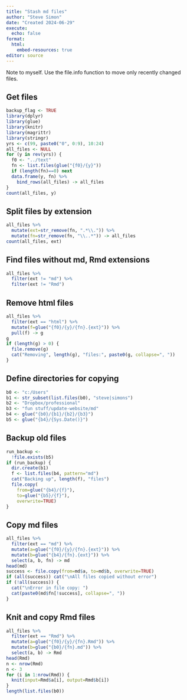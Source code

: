 ```yaml
---
title: "Stash md files"
author: "Steve Simon"
date: "Created 2024-06-29"
execute:
  echo: false
format:
  html:
    embed-resources: true
editor: source
---
```


Note to myself. Use the file.info function to move only recently changed files.

## Get files

```r
backup_flag <- TRUE
library(dplyr)
library(glue)
library(knitr)
library(magrittr)
library(stringr)
yrs <- c(99, paste0("0", 0:9), 10:24)
all_files <- NULL
for (y in rev(yrs)) {
  f0 <- "../text"
  fn <- list.files(glue("{f0}/{y}"))
  if (length(fn)==0) next
  data.frame(y, fn) %>%
    bind_rows(all_files) -> all_files
}
count(all_files, y)
```


## Split files by extension

```r
all_files %>%
  mutate(ext=str_remove(fn, ".*\\.")) %>%
  mutate(fn=str_remove(fn, "\\..*")) -> all_files
count(all_files, ext)
```

## Find files without md, Rmd extensions

```r
all_files %>%
  filter(ext != "md") %>%
  filter(ext != "Rmd")
```

## Remove html files

```r
all_files %>%
  filter(ext == "html") %>%
  mutate(f=glue("{f0}/{y}/{fn}.{ext}")) %>%
  pull(f) -> g
g
if (length(g) > 0) {
  file.remove(g)
  cat("Removing", length(g), "files:", paste0(g, collapse=", "))
}
```

## Define directories for copying

```r
b0 <- "c:/Users"
b1 <- str_subset(list.files(b0), "steve|simons")
b2 <- "Dropbox/professional"
b3 <- "fun stuff/update-website/md"
b4 <- glue("{b0}/{b1}/{b2}/{b3}")
b5 <- glue("{b4}/{Sys.Date()}")
```

## Backup old files

```r
run_backup <- 
  !file.exists(b5)
if (run_backup) {
  dir.create(b1)
  f <- list.files(b4, pattern="md")
  cat("Backing up", length(f), "files")
  file.copy(
    from=glue("{b4}/{f}"),
    to=glue("{b5}/{f}"),
    overwrite=TRUE)
}
```

## Copy md files

```r
all_files %>%
  filter(ext == "md") %>%
  mutate(a=glue("{f0}/{y}/{fn}.{ext}")) %>%
  mutate(b=glue("{b4}/{fn}.{ext}")) %>%
  select(a, b, fn) -> md
head(md)
success <- file.copy(from=md$a, to=md$b, overwrite=TRUE)
if (all(success)) cat("\nAll files copied without error")
if (!all(success)) {
  cat("\nError in file copy: ")
  cat(paste0(md$fn[!success], collapse=", "))
}
```

## Knit and copy Rmd files

```r
all_files %>%
  filter(ext == "Rmd") %>%
  mutate(a=glue("{f0}/{y}/{fn}.Rmd")) %>%
  mutate(b=glue("{b0}/{fn}.md")) %>%
  select(a, b) -> Rmd
head(Rmd)
n <- nrow(Rmd)
n <- 3
for (i in 1:nrow(Rmd)) {
  knit(input=Rmd$a[i], output=Rmd$b[i])
}
length(list.files(b0))
```